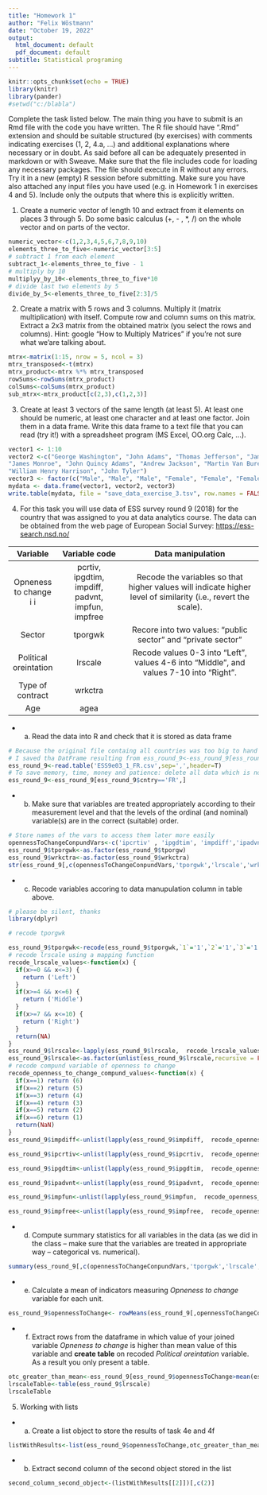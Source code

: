 ```yaml
---
title: "Homework 1"
author: "Felix Wöstmann"
date: "October 19, 2022"
output:
  html_document: default
  pdf_document: default
subtitle: Statistical programing
---
```


```r
knitr::opts_chunk$set(echo = TRUE)
library(knitr)
library(pander)
#setwd("c:/blabla")

```


Complete the task listed below. The main thing you have to submit is an Rmd file with the code you have written. The R file should have ".Rmd" extension and should be suitable structured (by exercises) with comments indicating exercises (1, 2, 4.a, …) and additional explanations where necessary or in doubt. As said before all can be adequately presented in markdown or with Sweave. Make sure that the file includes code for loading any necessary packages. The file should execute in R without any errors. Try it in a new (empty) R session before submitting. Make sure you have also attached any input files you have used (e.g. in Homework 1 in exercises 4 and 5). Include only the outputs that where this is explicitly written.

1. Create a numeric vector of length 10 and extract from it elements on places 3 through 5. Do some basic calculus (+, - , *, /) on the whole vector and on parts of the vector.
```r
numeric_vector<-c(1,2,3,4,5,6,7,8,9,10)
elements_three_to_five<-numeric_vector[3:5]
# subtract 1 from each element
subtract_1<-elements_three_to_five - 1
# multiply by 10
multiplyy_by_10<-elements_three_to_five*10
# divide last two elements by 5
divide_by_5<-elements_three_to_five[2:3]/5
```




2. Create a matrix with 5 rows and 3 columns. Multiply it (matrix multiplication) with itself. Compute row and column sums on this matrix. Extract a 2x3 matrix from the obtained matrix (you select the rows and columns). Hint: google "How to Multiply Matrices" if you're not sure what we'are talking about.


```r
mtrx<-matrix(1:15, nrow = 5, ncol = 3)
mtrx_transposed<-t(mtrx)
mtrx_product<-mtrx %*% mtrx_transposed
rowSums<-rowSums(mtrx_product)
colSums<-colSums(mtrx_product)
sub_mtrx<-mtrx_product[c(2,3),c(1,2,3)]
```

3. Create at least 3 vectors of the same length (at least 5). At least one should be numeric, at least one character and at least one factor. Join them in a data frame. Write this data frame to a text file that you can read (try it!) with a spreadsheet program (MS Excel, OO.org Calc, …). 
```r
vector1 <- 1:10
vector2 <-c("George Washington", "John Adams", "Thomas Jefferson", "James Madison", 
"James Monroe", "John Quincy Adams", "Andrew Jackson", "Martin Van Buren", 
"William Henry Harrison", "John Tyler")
vector3 <- factor(c("Male", "Male", "Male", "Female", "Female", "Female", "Female", "Male", "Male", "Female"))
mydata <- data.frame(vector1, vector2, vector3)
write.table(mydata, file = "save_data_exercise_3.tsv", row.names = FALSE, col.names = FALSE, quote = TRUE,sep="\t")
```

\pagebreak

4. For this task you will use data of ESS survey round 9 (2018) for the country that was assigned to you at data analytics course. The data can be obtained from the web page of European Social Survey: <https://ess-search.nsd.no/>

------------------------------------------------------------------------------------------------------------
       Variable                Variable code              Data manipulation       
--------------------- ---------------------------- -------------------------------------------------------------
Opneness to change   ipcrtiv, ipgdtim, impdiff,        Recode the variables so that  higher values will indicate   higher level of similarity  
                     ipadvnt, impfun, impfree          (i.e., revert the scale). 

        Sector                    tporgwk                 Recore into two values:  “public sector” and    “private sector”          

 Political oreintation            lrscale                 Recode values 0-3 into  “Left”, values 4-6 into   “Middle”, and    values 7-10 into “Right”.         
                                                              
   Type of contract               wrkctra 

          Age                       agea            
--------------------- --------------------- --------------------------------------------------------


+ a. Read the data into R and check that it is stored as data frame
```r
# Because the original file containg all countries was too big to hand in over moodle (over 10MB even after being zipped)
# I saved tha DatFrame resulting from ess_round_9<-ess_round_9[ess_round_9$cntry=='FR',] as a file and uploaded it
ess_round_9<-read.table('ESS9e03_1_FR.csv',sep=',',header=T)
# To save memory, time, money and patience: delete all data which is not France
ess_round_9<-ess_round_9[ess_round_9$cntry=='FR',]
```
+ b. Make sure that variables are treated appropriately according to their measurement level and that the levels of the ordinal (and nominal) variable(s) are in the correct (suitable) order.

```r
# Store names of the vars to access them later more easily
opennessToChangeConpundVars<-c('ipcrtiv' , 'ipgdtim', 'impdiff','ipadvnt', 'impfun', 'impfree')
ess_round_9$tporgwk<-as.factor(ess_round_9$tporgw)
ess_round_9$wrkctra<-as.factor(ess_round_9$wrkctra)
str(ess_round_9[,c(opennessToChangeConpundVars,'tporgwk','lrscale','wrkctra','agea')])
```

+ c. Recode variables accoring to data manupulation column in table above. 

```r
# please be silent, thanks
library(dplyr)
```
```r
# recode tporgwk

ess_round_9$tporgwk<-recode(ess_round_9$tporgwk,`1`='1',`2`='1',`3`='1',`4`='2',`5`='2',`6`='2',`66`='NA',`77`='NA',`88`='NA')
# recode lrscale using a mapping function
recode_lrscale_values<-function(x) {
  if(x>=0 && x<=3) {
    return ('Left')
  }
  if(x>=4 && x<=6) {
    return ('Middle')
  }
  if(x>=7 && x<=10) {
    return ('Right')
  }
  return(NA)
}
ess_round_9$lrscale<-lapply(ess_round_9$lrscale,  recode_lrscale_values)
ess_round_9$lrscale<-as.factor(unlist(ess_round_9$lrscale,recursive = FALSE))
# recode compund variable of openness to change
recode_openness_to_change_compund_values<-function(x) {
  if(x==1) return (6)
  if(x==2) return (5)
  if(x==3) return (4)
  if(x==4) return (3)
  if(x==5) return (2)
  if(x==6) return (1)
  return(NaN)
}
ess_round_9$impdiff<-unlist(lapply(ess_round_9$impdiff,  recode_openness_to_change_compund_values),recursive=FALSE)

ess_round_9$ipcrtiv<-unlist(lapply(ess_round_9$ipcrtiv,  recode_openness_to_change_compund_values),recursive=FALSE)

ess_round_9$ipgdtim<-unlist(lapply(ess_round_9$ipgdtim,  recode_openness_to_change_compund_values),recursive=FALSE)

ess_round_9$ipadvnt<-unlist(lapply(ess_round_9$ipadvnt,  recode_openness_to_change_compund_values),recursive=FALSE)

ess_round_9$impfun<-unlist(lapply(ess_round_9$impfun,  recode_openness_to_change_compund_values),recursive=FALSE)

ess_round_9$impfree<-unlist(lapply(ess_round_9$impfree,  recode_openness_to_change_compund_values),recursive=FALSE)
```

+ d. Compute summary statistics for all variables in the data (as we did in the class – make sure that the variables are treated in appropriate way – categorical vs. numerical).
```r
summary(ess_round_9[,c(opennessToChangeConpundVars,'tporgwk','lrscale','wrkctra','agea')])
```

+ e.  Calculate a mean of indicators measuring _Opneness to change_ variable for each unit.   
```r
ess_round_9$opennessToChange<- rowMeans(ess_round_9[,opennessToChangeConpundVars], na.rm=TRUE)
```


+ f. Extract rows from the dataframe in which value of your joined variable _Opneness to change_ is higher than mean value of this variable and __create table__ on recoded  _Political oreintation_ variable. As a result you only present a table.  
```r
otc_greater_than_mean<-ess_round_9[ess_round_9$opennessToChange>mean(ess_round_9$opennessToChange,na.rm=TRUE),]
lrscaleTable<-table(ess_round_9$lrscale)
lrscaleTable
```


\pagebreak

5. Working with lists
+ a. Create a list object to store the results of task 4e and 4f

```r
listWithResults<-list(ess_round_9$opennessToChange,otc_greater_than_mean,lrscaleTable)
```
+ b. Extract second column of the second object stored in the list 

```r
second_column_second_object<-(listWithResults[[2]])[,c(2)]
```
